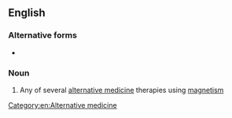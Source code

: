==English==

===Alternative forms===
* {{l/en|magno-therapy}}

===Noun===
{{en-noun|magnotherapies}}

# Any of several [[alternative medicine]] therapies using [[magnetism]]

[[Category:en:Alternative medicine]]